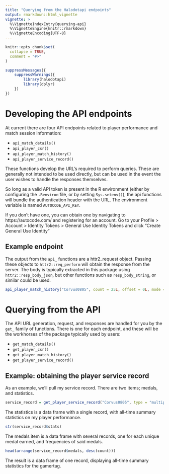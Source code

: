 ```yaml
---
title: "Querying from the Halodotapi endpoints"
output: rmarkdown::html_vignette
vignette: >
  %\VignetteIndexEntry{querying-api}
  %\VignetteEngine{knitr::rmarkdown}
  %\VignetteEncoding{UTF-8}
---
```


```r
knitr::opts_chunk$set(
  collapse = TRUE,
  comment = "#>"
)
```

```r
suppressMessages({
    suppressWarnings({
        library(halodotapi)
        library(dplyr)
    })
})
```

# Developing the API endpoints

At current there are four API endpoints related to player performance and match session information:

* `api_match_details()`
* `api_player_csr()`
* `api_player_match_history()`
* `api_player_service_record()`

These functions develop the URL's required to perform queries. These are
generally not intended to be used directly, but can be used in the event the
user wishes to handle the responses themselves.

So long as a valid API token is present in the R environment (either by
configuring the `.Renviron` file, or by setting `Sys.setenv()`), the api
functions will bundle the authentication header with the URL. The environment
variable is named `AUTOCODE_API_KEY`.

If you don't have one, you can obtain one by navigating to https://autocode.com/
and registering for an account. Go to your Profile > Account > Identity Tokens >
General Use Identity Tokens and click "Create General Use Identity"

## Example endpoint

The output from the `api_` functions are a httr2_request object. Passing these
objects to `httr2::req_perform` will obtain the response from the server. The
body is typically extracted in this package using `httr2::resp_body_json`, but
other functions such as `resp_body_string`, or similar could be used.

```r
api_player_match_history("Corvus0805", count = 25L, offset = 0L, mode = 'matchmade')
```

# Querying from the API

The API URL generation, request, and responses are handled for you by the `get_`
family of functions. There is one for each endpoint, and these will be the
workhorses of the package typically used by users:

* `get_match_details()`
* `get_player_csr()`
* `get_player_match_history()`
* `get_player_service_record()`

## Example: obtaining the player service record

As an example, we'll pull my service record. There are two items; medals, and
statistics.

```r
service_record = get_player_service_record("Corvus0805", type = "multiplayer", filter = "all")
```

The statistics is a data frame with a single record, with all-time summary statistics on my player performance.

```r
str(service_record$stats)
```

The medals item is a data frame with several records, one for each unique medal earned, and frequencies of said medals.

```r
head(arrange(service_record$medals, desc(count)))
```

The result is a data frame of one record, displaying all-time summary statistics
for the gamertag.
